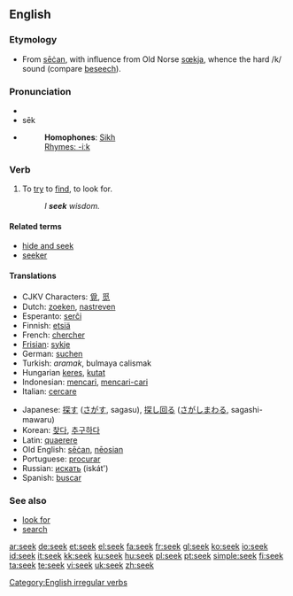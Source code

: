 {{see|sek}}
==English==

===Etymology===
* From {{OE.}} [[secan|sēċan]], with influence from Old Norse [[sœkja]], whence the hard /k/ sound (compare [[beseech]]).

===Pronunciation===
* {{IPA|/si:k/}}
* sēk
* {{audio|en-us-seek.ogg|Audio (US)}}
*: '''Homophones''': [[Sikh]]
*: [[Rhymes:English:-iːk|Rhymes: -iːk]]

===Verb===
{{en-verb|seeks|seeking|sought}}

# To [[try]] to [[find]], to look for.
#: ''I '''seek''' wisdom.''

====Related terms====
* [[hide and seek]]
* [[seeker]]

====Translations====
{{top}}
* CJKV Characters: [[覓]], [[觅]]
* Dutch: [[zoeken]], [[nastreven]]
* Esperanto: [[serĉi]]
* Finnish: [[etsiä]]
* French: [[chercher]]
* [[Frisian]]: [[sykje]]
* German: [[suchen]]
* Turkish: ''aramak'', bulmaya calismak
* Hungarian [[keres]], [[kutat]]
* Indonesian: [[cari|mencari]], [[cari|mencari-cari]]
* Italian: [[cercare]]
{{mid}}
* Japanese: [[探す]] ([[さがす]], sagasu), [[探し回る]] ([[さがしまわる]], sagashi-mawaru)
* Korean: [[찾다]], [[추구하다]]
* Latin: [[quaerere]]
* Old English: [[secan|sēċan]], [[neosian|nēosian]]
* Portuguese: [[procurar]]
* Russian: [[искать]] (iskát')
* Spanish: [[buscar]]
{{bottom}}

===See also===
* [[look for]]
* [[search]]

[[Category:English irregular verbs]]

[[ar:seek]]
[[de:seek]]
[[et:seek]]
[[el:seek]]
[[fa:seek]]
[[fr:seek]]
[[gl:seek]]
[[ko:seek]]
[[io:seek]]
[[id:seek]]
[[it:seek]]
[[kk:seek]]
[[ku:seek]]
[[hu:seek]]
[[pl:seek]]
[[pt:seek]]
[[simple:seek]]
[[fi:seek]]
[[ta:seek]]
[[te:seek]]
[[vi:seek]]
[[uk:seek]]
[[zh:seek]]